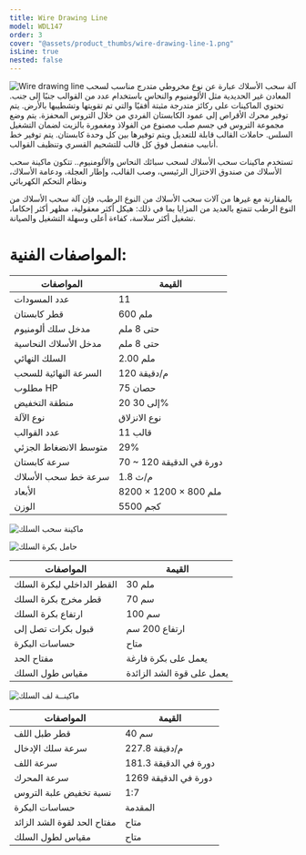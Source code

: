 ```yaml
---
title: Wire Drawing Line
model: WDL147
order: 3
cover: "@assets/product_thumbs/wire-drawing-line-1.png"
isLine: true
nested: false
---
```



![Wire drawing line](@assets/article_images/wire-drawing-line-1/wire-drawing-line-1_01.png)
آلة سحب الأسلاك عبارة عن نوع مخروطي متدرج مناسب لسحب المعادن غير الحديدية مثل الألومنيوم والنحاس باستخدام عدد من القوالب جنبًا إلى جنب. تحتوي الماكينات على ركائز متدرجة مثبتة أفقيًا والتي تم تقويتها وتشطيبها بالأرض. يتم توفير محرك الأقراص إلى عمود الكابستان الفردي من خلال التروس المحفزة. يتم وضع مجموعة التروس في جسم صلب مصنوع من الفولاذ ومغمورة بالزيت لضمان التشغيل السلس. حاملات القالب قابلة للتعديل ويتم توفيرها بين كل وحدة كابستان. يتم توفير خط أنابيب منفصل فوق كل قالب للتشحيم القسري وتنظيف القوالب.

تستخدم ماكينات سحب الأسلاك لسحب سبائك النحاس والألومنيوم.. تتكون ماكينة سحب الأسلاك من صندوق الاختزال الرئيسي، وصب القالب، وإطار العجلة، ودعامة الأسلاك، ونظام التحكم الكهربائي

بالمقارنة مع غيرها من آلات سحب الأسلاك من النوع الرطب، فإن آلة سحب الأسلاك من النوع الرطب تتمتع بالعديد من المزايا بما في ذلك: هيكل أكثر معقولية، مظهر أكثر إحكاما، تشغيل أكثر سلاسة، كفاءة أعلى وسهلة التشغيل والصيانة.

# المواصفات الفنية:

| المواصفات               | القيمة                   |
| ----------------------- | ------------------------ |
| عدد المسودات            | 11                       |
| قطر كابستان             | 600 ملم                  |
| مدخل سلك ألومنيوم       | حتى 8 ملم                |
| مدخل الأسلاك النحاسية   | حتى 8 ملم                |
| السلك النهائي           | 2.00 ملم                 |
| السرعة النهائية للسحب   | 120 م/دقيقة              |
| مطلوب HP                | 75 حصان                  |
| منطقة التخفيض           | 20 إلى 30%               |
| نوع الآلة               | نوع الانزلاق             |
| عدد القوالب             | 11 قالب                  |
| متوسط ​​الانضغاط الجزئي | 29%                      |
| سرعة كابستان            | 70 ~ 120 دورة في الدقيقة |
| سرعة خط سحب الأسلاك     | 1.8 م/ث                  |
| الأبعاد                 | 8200 × 1200 × 800 ملم    |
| الوزن                   | 5500 كجم                 |

![ ماكينة سحب السلك](@assets/article_images/wire-drawing-line-1/wire-drawing-line-1_02.png)

<a href="/ar/products/ar/wire-stand">
	<ProductHead title="حامل بكرة السلك" model="WS071" />
</a>

![حامل بكرة السلك](@assets/article_images/wire-drawing-line-1/wire-drawing-line-1_03.png)

| المواصفات                 | القيمة                    |
| ------------------------- | ------------------------- |
| القطر الداخلي لبكرة السلك | 30 ملم                    |
| قطر مخرج بكرة السلك       | 70 سم                     |
| ارتفاع بكرة السلك         | 100 سم                    |
| قبول بكرات تصل إلى        | ارتفاع 200 سم             |
| حساسات البكرة             | متاح                      |
| مفتاح الحد                | يعمل على بكرة فارغة       |
| مقياس طول السلك           | يعمل على قوة الشد الزائدة |

<a href="/ar/products/ar/static-coiler">
	<ProductHead title="ماكينــة لف السلك" model="SC075" />
</a>

![ماكينــة لف السلك](@assets/article_images/wire-drawing-line-1/wire-drawing-line-1_04.png)

| المواصفات                   | القيمة                |
| --------------------------- | --------------------- |
| قطر طبل اللف                | 40 سم                 |
| سرعة سلك الإدخال            | 227.8 م/دقيقة         |
| سرعة اللف                   | 181.3 دورة في الدقيقة |
| سرعة المحرك                 | 1269 دورة في الدقيقة  |
| نسبة تخفيض علبة التروس      | 1:7                   |
| حساسات البكرة               | المقدمة               |
| مفتاح الحد لقوة الشد الزائد | متاح                  |
| مقياس لطول السلك            | متاح                  |
